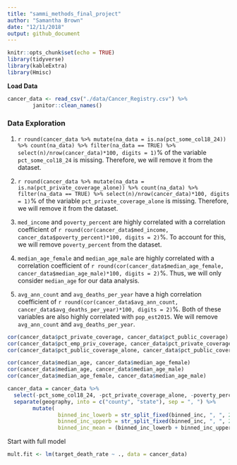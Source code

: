 ```yaml
---
title: "sammi_methods_final_project"
author: "Samantha Brown"
date: "12/11/2018"
output: github_document
---
```


```r
knitr::opts_chunk$set(echo = TRUE)
library(tidyverse)
library(kableExtra)
library(Hmisc)
```

**Load Data**
```r
cancer_data <- read_csv("./data/Cancer_Registry.csv") %>%
        janitor::clean_names()
```

### Data Exploration

1. `r round(cancer_data %>% mutate(na_data = is.na(pct_some_col18_24)) %>% count(na_data) %>% filter(na_data == TRUE) %>% select(n)/nrow(cancer_data)*100, digits = 1)`% of the variable `pct_some_col18_24` is missing. Therefore, we will remove it from the dataset.

2. `r round(cancer_data %>% mutate(na_data = is.na(pct_private_coverage_alone)) %>% count(na_data) %>% filter(na_data == TRUE) %>% select(n)/nrow(cancer_data)*100, digits = 1)`% of the variable `pct_private_coverage_alone` is missing. Therefore, we will remove it from the dataset.

3. `med_income` and `poverty_percent` are highly correlated with a correlation coefficient of `r round(cor(cancer_data$med_income, cancer_data$poverty_percent)*100, digits = 2)`%. To account for this, we will remove `poverty_percent` from the dataset.

4. `median_age_female` and `median_age_male` are highly correlated with a correlation coefficient of `r round(cor(cancer_data$median_age_female, cancer_data$median_age_male)*100, digits = 2)`%. Thus, we will only consider `median_age` for our data analysis.

5. `avg_ann_count` and `avg_deaths_per_year` have a high correlation coefficient of `r round(cor(cancer_data$avg_ann_count, cancer_data$avg_deaths_per_year)*100, digits = 2)`%. Both of these variables are also highly correlated with `pop_est2015`. We will remove `avg_ann_count` and `avg_deaths_per_year`.

```r
cor(cancer_data$pct_private_coverage, cancer_data$pct_public_coverage)
cor(cancer_data$pct_emp_priv_coverage, cancer_data$pct_private_coverage)
cor(cancer_data$pct_public_coverage_alone, cancer_data$pct_public_coverage)
```


```r
cor(cancer_data$median_age, cancer_data$median_age_female)
cor(cancer_data$median_age, cancer_data$median_age_male)
cor(cancer_data$median_age_female, cancer_data$median_age_male)
```

```r
cancer_data = cancer_data %>% 
  select(-pct_some_col18_24, -pct_private_coverage_alone, -poverty_percent, -median_age_female, -median_age_male, -avg_ann_count, -avg_deaths_per_year, -pct_public_coverage, -pct_hs25_over) %>% 
  separate(geography, into = c("county", "state"), sep = ", ") %>%
        mutate(
                binned_inc_lowerb = str_split_fixed(binned_inc, ", ", 2)[ ,1] %>% parse_number(), 
                binned_inc_upperb = str_split_fixed(binned_inc, ", ", 2)[ ,2] %>% parse_number(), 
                binned_inc_mean = (binned_inc_lowerb + binned_inc_upperb)/2)
```

Start with full model
```r
mult.fit <- lm(target_death_rate ~ ., data = cancer_data)
```

```r

```


